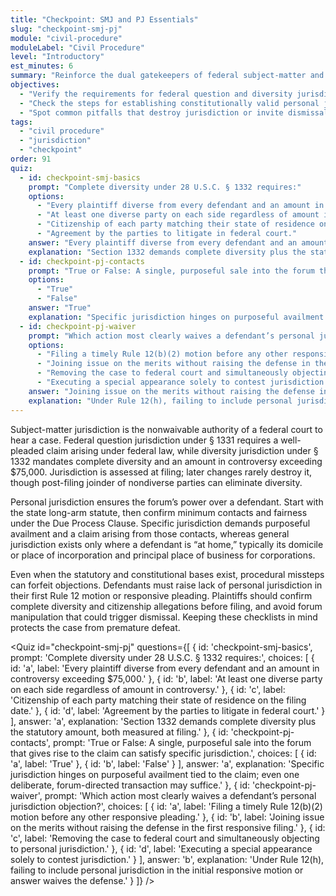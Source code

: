 ```yaml
---
title: "Checkpoint: SMJ and PJ Essentials"
slug: "checkpoint-smj-pj"
module: "civil-procedure"
moduleLabel: "Civil Procedure"
level: "Introductory"
est_minutes: 6
summary: "Reinforce the dual gatekeepers of federal subject-matter and personal jurisdiction before moving forward."
objectives:
  - "Verify the requirements for federal question and diversity jurisdiction."
  - "Check the steps for establishing constitutionally valid personal jurisdiction."
  - "Spot common pitfalls that destroy jurisdiction or invite dismissal."
tags:
  - "civil procedure"
  - "jurisdiction"
  - "checkpoint"
order: 91
quiz:
  - id: checkpoint-smj-basics
    prompt: "Complete diversity under 28 U.S.C. § 1332 requires:"
    options:
      - "Every plaintiff diverse from every defendant and an amount in controversy exceeding $75,000."
      - "At least one diverse party on each side regardless of amount in controversy."
      - "Citizenship of each party matching their state of residence on the filing date."
      - "Agreement by the parties to litigate in federal court."
    answer: "Every plaintiff diverse from every defendant and an amount in controversy exceeding $75,000."
    explanation: "Section 1332 demands complete diversity plus the statutory amount, both measured at filing."
  - id: checkpoint-pj-contacts
    prompt: "True or False: A single, purposeful sale into the forum that gives rise to the claim can satisfy specific jurisdiction."
    options:
      - "True"
      - "False"
    answer: "True"
    explanation: "Specific jurisdiction hinges on purposeful availment tied to the claim; even one deliberate, forum-directed transaction may suffice."
  - id: checkpoint-pj-waiver
    prompt: "Which action most clearly waives a defendant’s personal jurisdiction objection?"
    options:
      - "Filing a timely Rule 12(b)(2) motion before any other responsive pleading."
      - "Joining issue on the merits without raising the defense in the first responsive filing."
      - "Removing the case to federal court and simultaneously objecting to personal jurisdiction."
      - "Executing a special appearance solely to contest jurisdiction."
    answer: "Joining issue on the merits without raising the defense in the first responsive filing."
    explanation: "Under Rule 12(h), failing to include personal jurisdiction in the initial responsive motion or answer waives the defense."
---
```


Subject-matter jurisdiction is the nonwaivable authority of a federal court to hear a case. Federal question jurisdiction under § 1331 requires a well-pleaded claim arising under federal law, while diversity jurisdiction under § 1332 mandates complete diversity and an amount in controversy exceeding $75,000. Jurisdiction is assessed at filing; later changes rarely destroy it, though post-filing joinder of nondiverse parties can eliminate diversity.

Personal jurisdiction ensures the forum’s power over a defendant. Start with the state long-arm statute, then confirm minimum contacts and fairness under the Due Process Clause. Specific jurisdiction demands purposeful availment and a claim arising from those contacts, whereas general jurisdiction exists only where a defendant is “at home,” typically its domicile or place of incorporation and principal place of business for corporations.

Even when the statutory and constitutional bases exist, procedural missteps can forfeit objections. Defendants must raise lack of personal jurisdiction in their first Rule 12 motion or responsive pleading. Plaintiffs should confirm complete diversity and citizenship allegations before filing, and avoid forum manipulation that could trigger dismissal. Keeping these checklists in mind protects the case from premature defeat.

<Quiz id="checkpoint-smj-pj" questions={[
  {
    id: 'checkpoint-smj-basics',
    prompt: 'Complete diversity under 28 U.S.C. § 1332 requires:',
    choices: [
      { id: 'a', label: 'Every plaintiff diverse from every defendant and an amount in controversy exceeding $75,000.' },
      { id: 'b', label: 'At least one diverse party on each side regardless of amount in controversy.' },
      { id: 'c', label: 'Citizenship of each party matching their state of residence on the filing date.' },
      { id: 'd', label: 'Agreement by the parties to litigate in federal court.' }
    ],
    answer: 'a',
    explanation:
      'Section 1332 demands complete diversity plus the statutory amount, both measured at filing.'
  },
  {
    id: 'checkpoint-pj-contacts',
    prompt: 'True or False: A single, purposeful sale into the forum that gives rise to the claim can satisfy specific jurisdiction.',
    choices: [
      { id: 'a', label: 'True' },
      { id: 'b', label: 'False' }
    ],
    answer: 'a',
    explanation:
      'Specific jurisdiction hinges on purposeful availment tied to the claim; even one deliberate, forum-directed transaction may suffice.'
  },
  {
    id: 'checkpoint-pj-waiver',
    prompt: 'Which action most clearly waives a defendant’s personal jurisdiction objection?',
    choices: [
      { id: 'a', label: 'Filing a timely Rule 12(b)(2) motion before any other responsive pleading.' },
      { id: 'b', label: 'Joining issue on the merits without raising the defense in the first responsive filing.' },
      { id: 'c', label: 'Removing the case to federal court and simultaneously objecting to personal jurisdiction.' },
      { id: 'd', label: 'Executing a special appearance solely to contest jurisdiction.' }
    ],
    answer: 'b',
    explanation:
      'Under Rule 12(h), failing to include personal jurisdiction in the initial responsive motion or answer waives the defense.'
  }
]} />
